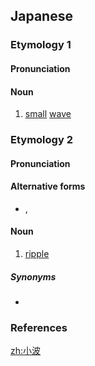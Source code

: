 ==Japanese==

===Etymology 1===
{{ja-kanjitab|こ|なみ|yomi=k}}
{{prefix|sort=こなみ|ja|小|tr1=ko-|t1=small|波|tr2=nami|t2=wave}}

====Pronunciation====
{{ja-pron|yomi=k|こなみ|acc=0|acc_ref=DJR,NHK}}

====Noun====
{{ja-noun|こなみ}}

# [[small]] [[wave]]

===Etymology 2===
{{ja-kanjitab|さざ|なみ|yomi=k}}
{{prefix|sort=さざなみ|ja|細|tr1=saza-|t1=small|波|tr2=nami|t2=wave}}

====Pronunciation====
{{ja-pron|yomi=k|さざなみ|acc=0|acc_ref=DJR,NHK}}

====Alternative forms====
* {{ja-l|細波}}, {{ja-l|漣}}

====Noun====
{{ja-noun|さざなみ}}

# [[ripple]]

=====Synonyms=====
* {{ja-r|漣漪|れんい}}

===References===
<references/>

[[zh:小波]]